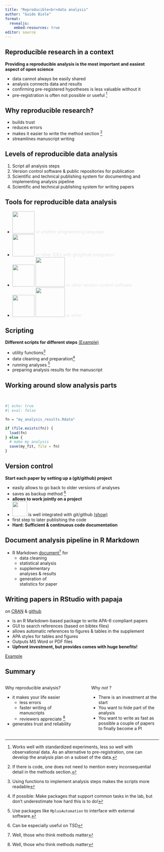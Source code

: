 ```yaml
---
title: "Reproducible<br>data analysis"
author: "Guido Biele"
format:
  revealjs:
    embed-resources: true
editor: source
---
```


## Reproducible research in a context {background-image="pngs/Badges.jpg" background-size="110%" background-opacity="0.075"}

**Providing a reproducible analysis is the most important and easiest aspect of open science**

-   data cannot always be easily shared
-   analysis connects data and results
-   confirming pre-registered hypotheses is less valuable without it
-   pre-registration is often not possible or useful [^1]

[^1]: Works well with standardized experiments, less so well with observational data. As an alternative to pre-registration, one can develop the analysis plan on a subset of the data.

## Why reproducible research?

-   builds trust
-   reduces errors
-   makes it easier to write the method section [^2]
-   streamlines manuscript writing

[^2]: If there is code, one does not need to mention every inconsequential detail in the methods section.

## Levels of reproducible data analysis

1.  Script all analysis steps
2.  Version control software & public repositories for publication
3.  Scientific and technical publishing system for documenting and implementing analysis pipeline
4.  Scientific and technical publishing system for writing papers

## Tools for reproducible data analysis

-   ![](pngs/R_logo.png){height="0.75in"} [or another programming language]{style="color: #E1E4EC;"}
-   ![](pngs/RStudio-Logo-Flat.png){height="0.75in"} [or other IDEs with git/github integration]{style="color: #E1E4EC;"}
-   ![](pngs/Git-Logo.png){height="0.75in"} ![](pngs/GitHub-logo-768x432.png){height="1in"} [or other version control software]{style="color: #E1E4EC;"}
-   ![](pngs/quarto.jpg){height="0.75in" layout-valign="bottom"} ![](pngs/rmarkdown.png){height="1in"} [or other]{style="color: #E1E4EC;"}

## Scripting {background-image="pngs/R_logo.png" background-opacity="0.15"}

**Different scripts for different steps** [(Example)](https://github.com/gbiele/SPS358/tree/master/est_effect)

-   utility functions[^3]
-   data cleaning and preparation[^4]
-   running analyses [^5]
-   preparing analysis results for the manuscript

[^3]: Using functions to implement analysis steps makes the scripts more readable

[^4]: If possible: Make packages that support common tasks in the lab, but don't underestimate how hard this is to do!

[^5]: Use packages like `MplusAutomation` to interface with external software.

## Working around slow analysis parts

<br>

```r
#| echo: true
#| eval: false

fn = "my_analysis_results.Rdata"

if (file.exists(fn)) {
  load(fn)
} else {
  # make my analysis
  save(my_fit, file = fn)
}

```

## Version control {background-image="pngs/Git-Logo.png" background-size="110%" background-opacity="0.075"}

**Start each paper by setting up a (git/github) project**

-   easily allows to go back to older versions of analyses
-   saves as backup method [^6]
-   **allows to work jointly on a project**
-   ![](pngs/RStudio-Logo-Flat.png){height="0.5in"} is well integrated with git/github [(show)](https://github.com/gbiele){.external target="_blank"}
-   first step to later publishing the code
-   **Hard: Sufficient & continuous code documentation**

[^6]: Can be especially useful on TSD

## Document analysis pipeline in R Markdown {background-image="pngs/Science.png" background-size="65%" background-opacity="0.5" background-position="right"}

-   R Markdown [document](http://htmlpreview.github.io/?https://github.com/VirologyCharite/SARS-CoV-2-VL-paper/blob/main/ExtendedMethods.html)[^7] for
    -   data cleaning
    -   statistical analysis
    -   supplementary <br> analyses & results
    -   generation of <br> statistics for paper

[^7]: [Repository](https://github.com/VirologyCharite/SARS-CoV-2-VL-paper)

## Writing papers in RStudio with papaja {background-image="pngs/papaja.png" background-size="65%" background-opacity="0.1"}

on [CRAN](https://cran.r-project.org/web/packages/papaja/index.html) &  [github](https://github.com/crsh/papaja) 

- is an R Markdown-based package to write APA-6 compliant papers
- GUI to search references (based on bibtex files)
- allows automatic references to figures & tables in the supplement
- APA styles for tables and figures
- Outputs MS Word or PDF files
- **Upfront investment, but provides comes with huge benefits!**

[Example](https://github.com/gbiele/SPS358/blob/master/Paper/sps358.Rmd)

## Summary

:::: {.columns}

::: {.column width="48%"}
Why reproducible analysis?

- it makes your life easier
  - less errors
  - faster writing of manuscripts
  - reviewers appreciate [^7]
- generates trust and reliability
:::

::: {.column width="4%"}
<!-- empty column to create gap -->
:::

::: {.column width="48%"}
Why _not_ ?

- There is an investment at the start
- You want to hide part of the analysis
- You want to write as fast as possible a couple of papers to finally become a PI
:::

::::

  
[^7]: Well, those who think methods matter